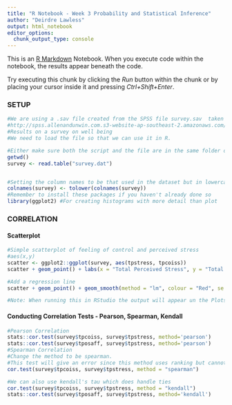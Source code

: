 ```yaml
---
title: "R Notebook - Week 3 Probability and Statistical Inference"
author: "Deirdre Lawless"
output: html_notebook
editor_options: 
  chunk_output_type: console
---
```


This is an [R Markdown](http://rmarkdown.rstudio.com) Notebook. When you execute code within the notebook, the results appear beneath the code. 

Try executing this chunk by clicking the *Run* button within the chunk or by placing your cursor inside it and pressing *Ctrl+Shift+Enter*. 


### SETUP

```r
#We are using a .sav file created from the SPSS file survey.sav  taken from SPSS Survival Manual 6th Edition Julie Pallant
#http://spss.allenandunwin.com.s3-website-ap-southeast-2.amazonaws.com/data-files.html#.Wb0vvnWP-po
#Results on a survey on well being
#We need to load the file so that we can use it in R.

#Either make sure both the script and the file are in the same folder or qualify the path to the file.
getwd()
survey <- read.table("survey.dat")


#Setting the column names to be that used in the dataset but in lowercase to make life a bit easier
colnames(survey) <- tolower(colnames(survey))
#Remember to install these packages if you haven't already done so
library(ggplot2) #For creating histograms with more detail than plot

```


### CORRELATION
#### Scatterplot
```r

#Simple scatterplot of feeling of control and perceived stress
#aes(x,y)
scatter <- ggplot2::ggplot(survey, aes(tpstress, tpcoiss))
scatter + geom_point() + labs(x = "Total Perceived Stress", y = "Total PCOISS") 

#Add a regression line
scatter + geom_point() + geom_smooth(method = "lm", colour = "Red", se = F) + labs(x = "Total Perceived Stress", y = "Total PCOISS") 

#Note: When running this in RStudio the output will appear un the Plots tab on the right hand side, if not visible click the Plots tab
```

#### Conducting Correlation Tests - Pearson, Spearman, Kendall
 
```r

#Pearson Correlation
stats::cor.test(survey$tpcoiss, survey$tpstress, method='pearson')
stats::cor.test(survey$tposaff, survey$tpstress, method='pearson')
#Spearman Correlation
#Change the method to be spearman.
#This test will give an error since this method uses ranking but cannot handle ties but that is ok with us - we consider this to be missing data
cor.test(survey$tpcoiss, survey$tpstress, method = "spearman")

#We can also use kendall's tau which does handle ties
cor.test(survey$tpcoiss, survey$tpstress, method = "kendall")
stats::cor.test(survey$tposaff, survey$tpstress, method='kendall')
```